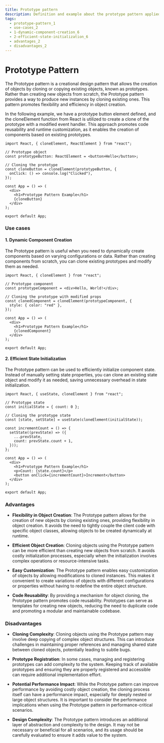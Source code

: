 ```yaml
---
title: Prototype pattern
description: Definition and example about the prototype pattern applied to the frontend
tags:
  - prototype-pattern_1
  - use-cases_2
  - 1-dynamic-component-creation_6
  - 2-efficient-state-initialization_6
  - advantages_2
  - disadvantages_2
---
```


# Prototype Pattern

The Prototype pattern is a creational design pattern that allows the creation of objects by cloning or copying existing objects, known as prototypes. Rather than creating new objects from scratch, the Prototype pattern provides a way to produce new instances by cloning existing ones. This pattern promotes flexibility and efficiency in object creation.

In the following example, we have a prototype button element defined, and the cloneElement function from React is utilized to create a clone of the prototype with a modified event handler. This approach promotes code reusability and runtime customization, as it enables the creation of components based on existing prototypes.

```tsx showLineNumbers
import React, { cloneElement, ReactElement } from "react";

// Prototype object
const prototypeButton: ReactElement = <button>Hello</button>;

// Cloning the prototype
const cloneButton = cloneElement(prototypeButton, {
  onClick: () => console.log("Clicked"),
});

const App = () => (
  <div>
    <h1>Prototype Pattern Example</h1>
    {cloneButton}
  </div>
);

export default App;
```

### Use cases

#### 1. Dynamic Component Creation

The Prototype pattern is useful when you need to dynamically create components based on varying configurations or data. Rather than creating components from scratch, you can clone existing prototypes and modify them as needed.

```tsx showLineNumbers
import React, { cloneElement } from "react";

// Prototype component
const prototypeComponent = <div>Hello, World!</div>;

// Cloning the prototype with modified props
const clonedComponent = cloneElement(prototypeComponent, {
  style: { color: "red" },
});

const App = () => (
  <div>
    <h1>Prototype Pattern Example</h1>
    {clonedComponent}
  </div>
);

export default App;
```

#### 2. Efficient State Initialization

The Prototype pattern can be used to efficiently initialize component state. Instead of manually setting state properties, you can clone an existing state object and modify it as needed, saving unnecessary overhead in state initialization.

```tsx showLineNumbers
import React, { useState, cloneElement } from "react";

// Prototype state
const initialState = { count: 0 };

// Cloning the prototype state
const [state, setState] = useState(cloneElement(initialState));

const incrementCount = () => {
  setState((prevState) => ({
    ...prevState,
    count: prevState.count + 1,
  }));
};

const App = () => (
  <div>
    <h1>Prototype Pattern Example</h1>
    <p>Count: {state.count}</p>
    <button onClick={incrementCount}>Increment</button>
  </div>
);

export default App;
```

### Advantages

- **Flexibility in Object Creation**: The Prototype pattern allows for the creation of new objects by cloning existing ones, providing flexibility in object creation. It avoids the need to tightly couple the client code with specific object classes, allowing objects to be created dynamically at runtime.

- **Efficient Object Creation**: Cloning objects using the Prototype pattern can be more efficient than creating new objects from scratch. It avoids costly initialization processes, especially when the initialization involves complex operations or resource-intensive tasks.

- **Easy Customization**: The Prototype pattern enables easy customization of objects by allowing modifications to cloned instances. This makes it convenient to create variations of objects with different configurations or properties without having to redefine the entire object structure.

- **Code Reusability**: By providing a mechanism for object cloning, the Prototype pattern promotes code reusability. Prototypes can serve as templates for creating new objects, reducing the need to duplicate code and promoting a modular and maintainable codebase.

### Disadvantages

- **Cloning Complexity**: Cloning objects using the Prototype pattern may involve deep copying of complex object structures. This can introduce challenges in maintaining proper references and managing shared state between cloned objects, potentially leading to subtle bugs.

- **Prototype Registration**: In some cases, managing and registering prototypes can add complexity to the system. Keeping track of available prototypes and ensuring they are properly registered and accessible can require additional implementation effort.

- **Potential Performance Impact**: While the Prototype pattern can improve performance by avoiding costly object creation, the cloning process itself can have a performance impact, especially for deeply nested or large object structures. It is important to consider the performance implications when using the Prototype pattern in performance-critical scenarios.

- **Design Complexity**: The Prototype pattern introduces an additional layer of abstraction and complexity to the design. It may not be necessary or beneficial for all scenarios, and its usage should be carefully evaluated to ensure it adds value to the system.
